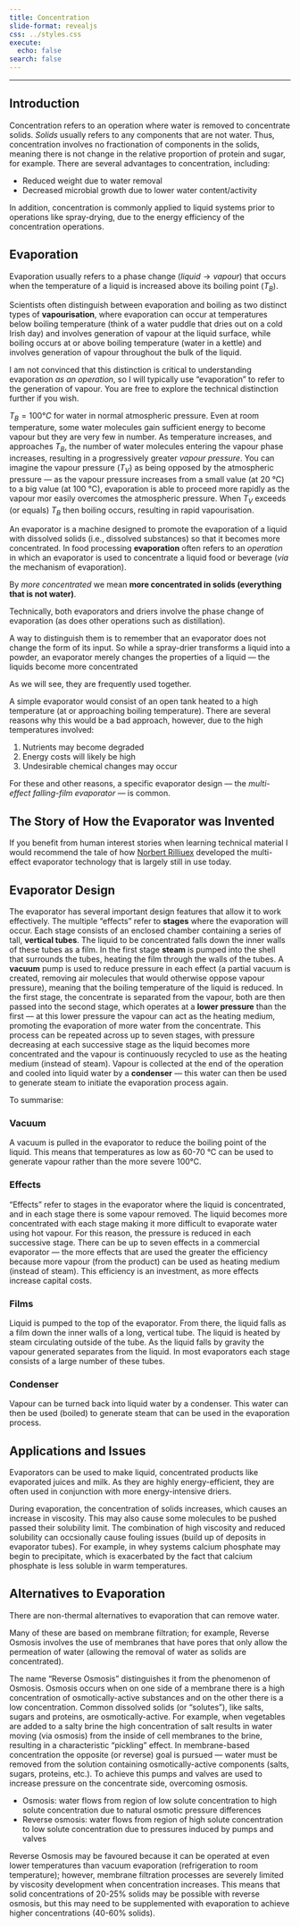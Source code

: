 ```yaml
---
title: Concentration
slide-format: revealjs
css: ../styles.css
execute:
  echo: false
search: false
---
```

---

## Introduction

Concentration refers to an operation where water is removed to concentrate solids.
*Solids* usually refers to any components that are not water.
Thus, concentration involves no fractionation of components in the solids, meaning there is not change in the relative proportion of protein and sugar, for example.
There are several advantages to concentration, including:

- Reduced weight due to water removal
- Decreased microbial growth due to lower water content/activity

In addition, concentration is commonly applied to liquid systems prior to operations like spray-drying, due to the energy efficiency of the concentration operations.

## Evaporation

Evaporation usually refers to a phase change ($liquid \to vapour$) that occurs when the temperature of a liquid is increased above its boiling point ($T_B$).

::: {.callout-note}

Scientists often distinguish between evaporation and boiling as two distinct types of **vapourisation**, where evaporation can occur at temperatures below boiling temperature (think of a water puddle that dries out on a cold Irish day) and involves generation of vapour at the liquid surface, while boiling occurs at or above boiling temperature (water in a kettle) and involves generation of vapour throughout the bulk of the liquid.

I am not convinced that this distinction is critical to understanding evaporation *as an operation*, so I will typically use "evaporation" to refer to the generation of vapour.
You are free to explore the technical distinction further if you wish.

:::

$T_B = 100 °C$ for water in normal atmospheric pressure.
Even at room temperature, some water molecules gain sufficient energy to become vapour but they are very few in number.
As temperature increases, and approaches $T_B$, the number of water molecules entering the vapour phase increases, resulting in a progressively greater *vapour pressure*.
You can imagine the vapour pressure ($T_V$) as being opposed by the atmospheric pressure — as the vapour pressure increases from a small value (at 20 °C) to a big value (at 100 °C), evaporation is able to proceed more rapidly as the vapour mor easily overcomes the atmospheric pressure.
When $T_V$ exceeds (or equals) $T_B$ then boiling occurs, resulting in rapid vapourisation.

An evaporator is a machine designed to promote the evaporation of a liquid with dissolved solids (i.e., dissolved substances) so that it becomes more concentrated.
In food processing **evaporation** often refers to an *operation* in which an evaporator is used to concentrate a liquid food or beverage (*via* the mechanism of evaporation).

By *more concentrated* we mean **more concentrated in solids (everything that is not water)**.

::: {.callout-warning}

Technically, both evaporators and driers involve the phase change of evaporation (as does other operations such as distillation).

A way to distinguish them is to remember that an evaporator does not change the form of its input.
So while a spray-drier transforms a liquid into a powder, an evaporator merely changes the properties of a liquid — the liquids become more concentrated

As we will see, they are frequently used together.
:::

A simple evaporator would consist of an open tank heated to a high temperature (at or approaching boiling temperature).
There are several reasons why this would be a bad approach, however, due to the high temperatures involved:

1. Nutrients may become degraded
2. Energy costs will likely be high
3. Undesirable chemical changes may occur

For these and other reasons, a specific evaporator design — the *multi-effect falling-film evaporator* — is common.

::: {.callout-important}

## The Story of How the Evaporator was Invented

If you benefit from human interest stories when learning technical material I would recommend the tale of how [Norbert Rilliuex](https://www.acs.org/content/acs/en/education/whatischemistry/landmarks/norbertrillieux.html#multiple-effect-evaporator) developed the multi-effect evaporator technology that is largely still in use today.

:::

## Evaporator Design

The evaporator has several important design features that allow it to work effectively.
The multiple "effects" refer to **stages** where the evaporation will occur.
Each stage consists of an enclosed chamber containing a series of tall, **vertical tubes**.
The liquid to be concentrated falls down the inner walls of these tubes as a film.
In the first stage **steam** is pumped into the shell that surrounds the tubes, heating the film through the walls of the tubes.
A **vacuum** pump is used to reduce pressure in each effect (a partial vacuum is created, removing air molecules that would otherwise oppose vapour pressure), meaning that the boiling temperature of the liquid is reduced.
In the first stage, the concentrate is separated from the vapour, both are then passed into the second stage, which operates at a **lower pressure** than the first — at this lower pressure the vapour can act as the heating medium, promoting the evaporation of more water from the concentrate.
This process can be repeated across up to seven stages, with pressure decreasing at each successive stage as the liquid becomes more concentrated and the vapour is continuously recycled to use as the heating medium (instead of steam).
Vapour is collected at the end of the operation and cooled into liquid water by a **condenser** — this water can then be used to generate steam to initiate the evaporation process again.

To summarise:

### Vacuum

A vacuum is pulled in the evaporator to reduce the boiling point of the liquid.
This means that temperatures as low as 60-70 °C can be used to generate vapour rather than the more severe 100°C.

### Effects

"Effects" refer to stages in the evaporator where the liquid is concentrated, and in each stage there is some vapour removed.
The liquid becomes more concentrated with each stage making it more difficult to evaporate water using hot vapour.
For this reason, the pressure is reduced in each successive stage.
There can be up to seven effects in a commercial evaporator — the more effects that are used the greater the efficiency because more vapour (from the product) can be used as heating medium (instead of steam).
This efficiency is an investment, as more effects increase capital costs.

### Films

Liquid is pumped to the top of the evaporator.
From there, the liquid falls as a film down the inner walls of a long, vertical tube.
The liquid is heated by steam circulating outside of the tube.
As the liquid falls by gravity the vapour generated separates from the liquid.
In most evaporators each stage consists of a large number of these tubes.

### Condenser

Vapour can be turned back into liquid water by a condenser.
This water can then be used (boiled) to generate steam that can be used in the evaporation process.

## Applications and Issues

Evaporators can be used to make liquid, concentrated products like evaporated juices and milk.
As they are highly energy-efficient, they are often used in conjunction with more energy-intensive driers.

During evaporation, the concentration of solids increases, which causes an increase in viscosity.
This may also cause some molecules to be pushed passed their solubility limit.
The combination of high viscosity and reduced solubility can occsionally cause fouling issues (build up of deposits in evaporator tubes).
For example, in whey systems calcium phosphate may begin to precipitate, which is exacerbated by the fact that calcium phosphate is less soluble in warm temperatures.

## Alternatives to Evaporation

There are non-thermal alternatives to evaporation that can remove water.

Many of these are based on membrane filtration; for example, Reverse Osmosis involves the use of membranes that have pores that only allow the permeation of water (allowing the removal of water as solids are concentrated).

The name "Reverse Osmosis" distinguishes it from the phenomenon of Osmosis.
Osmosis occurs when on one side of a membrane there is a high concentration of osmotically-active substances and on the other there is a low concentration.
Common dissolved solids (or "solutes"), like salts, sugars and proteins, are osmotically-active.
For example, when vegetables are added to a salty brine the high concentration of salt results in water moving (via osmosis) from the inside of cell membranes to the brine, resulting in a characteristic "pickling" effect.
In membrane-based concentration the opposite (or reverse) goal is pursued — water must be removed from the solution containing osmotically-active components (salts, sugars, proteins, etc.).
To achieve this pumps and valves are used to increase pressure on the concentrate side, overcoming osmosis.

- Osmosis: water flows from region of low solute concentration to high solute concentration due to natural osmotic pressure differences
- Reverse osmosis: water flows from region of high solute concentration to low solute concentration due to pressures induced by pumps and valves

Reverse Osmosis may be favoured because it can be operated at even lower temperatures than vacuum evaporation (refrigeration to room temperature); however, membrane filtration processes are severely limited by viscosity development when concentration increases.
This means that solid concentrations of 20-25% solids may be possible with reverse osmosis, but this may need to be supplemented with evaporation to achieve higher concentrations (40-60% solids).
